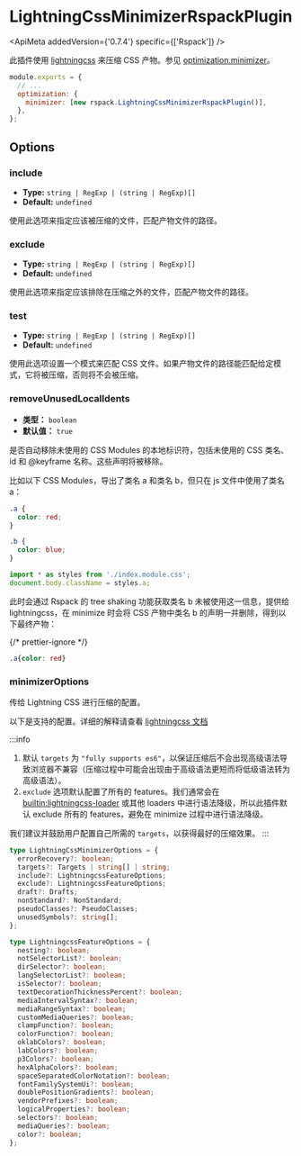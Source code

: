 
# LightningCssMinimizerRspackPlugin

<ApiMeta addedVersion={'0.7.4'} specific={['Rspack']} />

此插件使用 [lightningcss](https://lightningcss.dev/) 来压缩 CSS 产物。参见 [optimization.minimizer](/config/optimization#optimizationminimizer)。

```js
module.exports = {
  // ...
  optimization: {
    minimizer: [new rspack.LightningCssMinimizerRspackPlugin()],
  },
};
```

## Options

### include

- **Type:** `string | RegExp | (string | RegExp)[]`
- **Default:** `undefined`

使用此选项来指定应该被压缩的文件，匹配产物文件的路径。

### exclude

- **Type:** `string | RegExp | (string | RegExp)[]`
- **Default:** `undefined`

使用此选项来指定应该排除在压缩之外的文件，匹配产物文件的路径。

### test

- **Type:** `string | RegExp | (string | RegExp)[]`
- **Default:** `undefined`

使用此选项设置一个模式来匹配 CSS 文件。如果产物文件的路径能匹配给定模式，它将被压缩，否则将不会被压缩。

### removeUnusedLocalIdents

- **类型：** `boolean`
- **默认值：** `true`

是否自动移除未使用的 CSS Modules 的本地标识符，包括未使用的 CSS 类名、id 和 @keyframe 名称。这些声明将被移除。

比如以下 CSS Modules，导出了类名 a 和类名 b，但只在 js 文件中使用了类名 a：

```css title=index.module.css
.a {
  color: red;
}

.b {
  color: blue;
}
```

```js title=index.js
import * as styles from './index.module.css';
document.body.className = styles.a;
```

此时会通过 Rspack 的 tree shaking 功能获取类名 b 未被使用这一信息，提供给 lightningcss，在 minimize 时会将 CSS 产物中类名 b 的声明一并删除，得到以下最终产物：

{/* prettier-ignore */}
```css
.a{color: red}
```

### minimizerOptions

传给 Lightning CSS 进行压缩的配置。

以下是支持的配置。详细的解释请查看 [lightningcss 文档](https://lightningcss.dev/transpilation.html)

:::info

1. 默认 `targets` 为 `"fully supports es6"`，以保证压缩后不会出现高级语法导致浏览器不兼容（压缩过程中可能会出现由于高级语法更短而将低级语法转为高级语法）。
2. `exclude` 选项默认配置了所有的 features。我们通常会在[builtin:lightningcss-loader](/guide/features/builtin-lightningcss-loader) 或其他 loaders 中进行语法降级，所以此插件默认 exclude 所有的 features，避免在 minimize 过程中进行语法降级。

我们建议并鼓励用户配置自己所需的 `targets`，以获得最好的压缩效果。
:::

```ts
type LightningCssMinimizerOptions = {
  errorRecovery?: boolean;
  targets?: Targets | string[] | string;
  include?: LightningcssFeatureOptions;
  exclude?: LightningcssFeatureOptions;
  draft?: Drafts;
  nonStandard?: NonStandard;
  pseudoClasses?: PseudoClasses;
  unusedSymbols?: string[];
};

type LightningcssFeatureOptions = {
  nesting?: boolean;
  notSelectorList?: boolean;
  dirSelector?: boolean;
  langSelectorList?: boolean;
  isSelector?: boolean;
  textDecorationThicknessPercent?: boolean;
  mediaIntervalSyntax?: boolean;
  mediaRangeSyntax?: boolean;
  customMediaQueries?: boolean;
  clampFunction?: boolean;
  colorFunction?: boolean;
  oklabColors?: boolean;
  labColors?: boolean;
  p3Colors?: boolean;
  hexAlphaColors?: boolean;
  spaceSeparatedColorNotation?: boolean;
  fontFamilySystemUi?: boolean;
  doublePositionGradients?: boolean;
  vendorPrefixes?: boolean;
  logicalProperties?: boolean;
  selectors?: boolean;
  mediaQueries?: boolean;
  color?: boolean;
};
```
